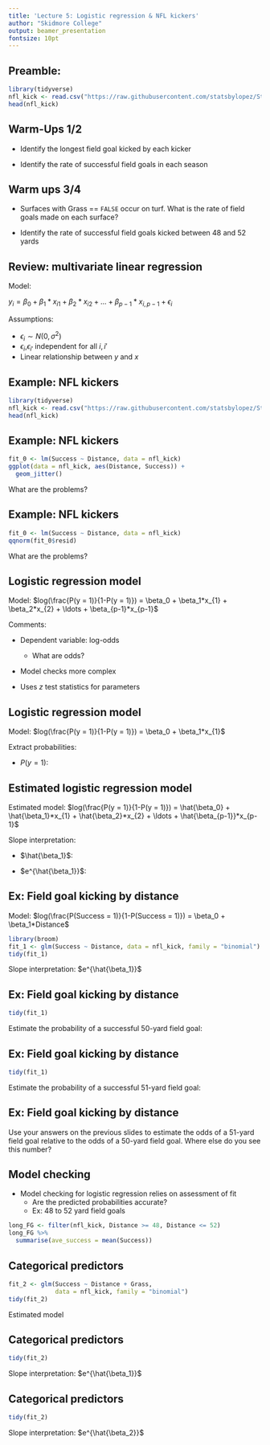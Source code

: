 ---
title: 'Lecture 5: Logistic regression & NFL kickers'
author: "Skidmore College"
output: beamer_presentation
fontsize: 10pt
---

## Preamble:


\footnotesize

```{r, warning = FALSE, message = FALSE}
library(tidyverse)
nfl_kick <- read.csv("https://raw.githubusercontent.com/statsbylopez/StatsSports/master/Data/nfl_fg.csv")
head(nfl_kick)
```

## Warm-Ups 1/2

- Identify the longest field goal kicked by each kicker

- Identify the rate of successful field goals in each season

## Warm ups 3/4

- Surfaces with Grass == `FALSE` occur on turf. What is the rate of field goals made on each surface?

- Identify the rate of successful field goals kicked between 48 and 52 yards


## Review: multivariate linear regression

Model: 

$y_i = \beta_0 + \beta_1*x_{i1} + \beta_2*x_{i2} + \ldots + \beta_{p-1}*x_{i,p-1} + \epsilon_i$


Assumptions: 

- $\epsilon_i \sim N(0, \sigma^2)$
- $\epsilon_i$,$\epsilon_{i'}$ independent for all $i, i'$
- Linear relationship between $y$ and $x$

## Example: NFL kickers

\footnotesize

```{r, warning = FALSE, message = FALSE}
library(tidyverse)
nfl_kick <- read.csv("https://raw.githubusercontent.com/statsbylopez/StatsSports/master/Data/nfl_fg.csv")
head(nfl_kick)
```

## Example: NFL kickers

\small

```{r, fig.width=5, fig.height=3.2}
fit_0 <- lm(Success ~ Distance, data = nfl_kick)
ggplot(data = nfl_kick, aes(Distance, Success)) + 
  geom_jitter()
```

What are the problems?



## Example: NFL kickers

\small

```{r, fig.width=6, fig.height=3.6}
fit_0 <- lm(Success ~ Distance, data = nfl_kick)
qqnorm(fit_0$resid)
```

What are the problems?



## Logistic regression model

Model:  $log(\frac{P(y = 1)}{1-P(y = 1)}) = \beta_0 + \beta_1*x_{1} + \beta_2*x_{2} + \ldots + \beta_{p-1}*x_{p-1}$

Comments: 

- Dependent variable: log-odds 
    - What are odds?
  
- Model checks more complex 
    

- Uses $z$ test statistics for parameters


## Logistic regression model

Model:  $log(\frac{P(y = 1)}{1-P(y = 1)}) = \beta_0 + \beta_1*x_{1}$

Extract probabilities:

- $P(y = 1)$:




## Estimated logistic regression model

Estimated model: $log(\frac{P(y = 1)}{1-P(y = 1)}) = \hat{\beta_0} + \hat{\beta_1}*x_{1} + \hat{\beta_2}*x_{2} + \ldots + \hat{\beta_{p-1}}*x_{p-1}$

Slope interpretation: 

- $\hat{\beta_1}$: 

- $e^{\hat{\beta_1}}$:


## Ex: Field goal kicking by distance

\footnotesize

Model: $log(\frac{P(Success = 1)}{1-P(Success = 1)}) = \beta_0 + \beta_1*Distance$


```{r}
library(broom)
fit_1 <- glm(Success ~ Distance, data = nfl_kick, family = "binomial")
tidy(fit_1)
```

Slope interpretation: $e^{\hat{\beta_1}}$

## Ex: Field goal kicking by distance

\footnotesize

```{r}
tidy(fit_1)
```

Estimate the probability of a successful 50-yard field goal:


## Ex: Field goal kicking by distance

\footnotesize

```{r}
tidy(fit_1)
```

Estimate the probability of a successful 51-yard field goal:


## Ex: Field goal kicking by distance



Use your answers on the previous slides to estimate the odds of a 51-yard field goal relative to the odds of a 50-yard field goal. Where else do you see this number?



## Model checking 

- Model checking for logistic regression relies on assessment of fit
    - Are the predicted probabilities accurate?
    - Ex: 48 to 52 yard field goals

\footnotesize

```{r}
long_FG <- filter(nfl_kick, Distance >= 48, Distance <= 52)
long_FG %>% 
  summarise(ave_success = mean(Success))
```

## Categorical predictors

\footnotesize

```{r}
fit_2 <- glm(Success ~ Distance + Grass, 
             data = nfl_kick, family = "binomial")
tidy(fit_2)
```

Estimated model


## Categorical predictors


```{r}
tidy(fit_2)
```


Slope interpretation: $e^{\hat{\beta_1}}$



## Categorical predictors


```{r}
tidy(fit_2)
```


Slope interpretation: $e^{\hat{\beta_2}}$

